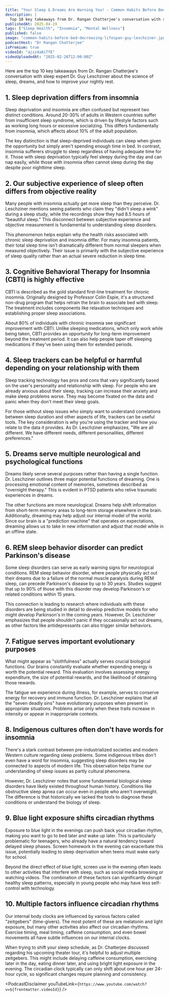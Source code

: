 ```yaml
---
title: "Your Sleep & Dreams Are Warning You! - Common Habits Before Bed Decreasing Lifespan | Guy Leschziner"
description: |
  Top 10 key takeaways from Dr. Rangan Chatterjee's conversation with sleep expert Dr. Guy Leschziner about the science of sleep, dreams, and how to improve your nightly rest.
publishedAt: 2025-04-19
tags: ["Sleep Health", "Insomnia", "Mental Wellness"]
published: false
image: "common-habits-before-bed-decreasing-lifespan-guy-leschziner.jpg"
podcastHost: "Dr Rangan Chatterjee"
isPremium: true
videoId: "ajzz4a8iTfE"
videoUploadedAt: "2025-02-26T12:00:00Z"
---
```



<PodcastSummaryPageLayout frontmatter={frontmatter}>
Here are the top 10 key takeaways from Dr. Rangan Chatterjee's conversation with sleep expert Dr. Guy Leschziner about the science of sleep, dreams, and how to improve your nightly rest.

## 1. Sleep deprivation differs from insomnia

Sleep deprivation and insomnia are often confused but represent two distinct conditions. Around 20-30% of adults in Western countries suffer from insufficient sleep syndrome, which is driven by lifestyle factors such as working long hours or excessive socializing. This differs fundamentally from insomnia, which affects about 10% of the adult population.

The key distinction is that sleep-deprived individuals can sleep when given the opportunity but simply aren't spending enough time in bed. In contrast, insomnia sufferers struggle to sleep regardless of having adequate time for it. Those with sleep deprivation typically feel sleepy during the day and can nap easily, while those with insomnia often cannot sleep during the day despite poor nighttime sleep.

## 2. Our subjective experience of sleep often differs from objective reality

Many people with insomnia actually get more sleep than they perceive. Dr. Leschziner mentions seeing patients who claim they "didn't sleep a wink" during a sleep study, while the recordings show they had 8.5 hours of "beautiful sleep." This disconnect between subjective experience and objective measurement is fundamental to understanding sleep disorders.

This phenomenon helps explain why the health risks associated with chronic sleep deprivation and insomnia differ. For many insomnia patients, their total sleep time isn't dramatically different from normal sleepers when measured objectively. Their issue is primarily with the subjective experience of sleep quality rather than an actual severe reduction in sleep time.

## 3. Cognitive Behavioral Therapy for Insomnia (CBTI) is highly effective

CBTI is described as the gold standard first-line treatment for chronic insomnia. Originally designed by Professor Colin Espie, it's a structured non-drug program that helps retrain the brain to associate bed with sleep. The treatment includes components like relaxation techniques and establishing proper sleep associations.

About 80% of individuals with chronic insomnia see significant improvement with CBTI. Unlike sleeping medications, which only work while being taken, CBTI provides an opportunity for long-term improvement beyond the treatment period. It can also help people taper off sleeping medications if they've been using them for extended periods.

## 4. Sleep trackers can be helpful or harmful depending on your relationship with them

Sleep tracking technology has pros and cons that vary significantly based on the user's personality and relationship with sleep. For people who are already anxious about their sleep, tracking can increase their anxiety and make sleep problems worse. They may become fixated on the data and panic when they don't meet their sleep goals.

For those without sleep issues who simply want to understand correlations between sleep duration and other aspects of life, trackers can be useful tools. The key consideration is why you're using the tracker and how you relate to the data it provides. As Dr. Leschziner emphasizes, "We are all different. We have different needs, different personalities, different preferences."

## 5. Dreams serve multiple neurological and psychological functions

Dreams likely serve several purposes rather than having a single function. Dr. Leschziner outlines three major potential functions of dreaming. One is processing emotional content of memories, sometimes described as "overnight therapy." This is evident in PTSD patients who relive traumatic experiences in dreams.

The other functions are more neurological. Dreams help shift information from short-term memory areas to long-term storage elsewhere in the brain. Additionally, dreaming may help adjust our internal model of the world. Since our brain is a "prediction machine" that operates on expectations, dreaming allows us to take in new information and adjust that model while in an offline state.

## 6. REM sleep behavior disorder can predict Parkinson's disease

Some sleep disorders can serve as early warning signs for neurological conditions. REM sleep behavior disorder, where people physically act out their dreams due to a failure of the normal muscle paralysis during REM sleep, can precede Parkinson's disease by up to 30 years. Studies suggest that up to 90% of those with this disorder may develop Parkinson's or related conditions within 15 years.

This connection is leading to research where individuals with these disorders are being studied in detail to develop predictive models for who might develop Parkinson's in the coming years. However, Dr. Leschziner emphasizes that people shouldn't panic if they occasionally act out dreams, as other factors like antidepressants can also trigger similar behaviors.

## 7. Fatigue serves important evolutionary purposes

What might appear as "slothfulness" actually serves crucial biological functions. Our brains constantly evaluate whether expending energy is worth the potential reward. This evaluation involves assessing energy expenditure, the size of potential rewards, and the likelihood of obtaining those rewards.

The fatigue we experience during illness, for example, serves to conserve energy for recovery and immune function. Dr. Leschziner explains that all the "seven deadly sins" have evolutionary purposes when present in appropriate situations. Problems arise only when these traits increase in intensity or appear in inappropriate contexts.

## 8. Indigenous cultures often don't have words for insomnia

There's a stark contrast between pre-industrialized societies and modern Western culture regarding sleep problems. Some indigenous tribes don't even have a word for insomnia, suggesting sleep disorders may be connected to aspects of modern life. This observation helps frame our understanding of sleep issues as partly cultural phenomena.

However, Dr. Leschziner notes that some fundamental biological sleep disorders have likely existed throughout human history. Conditions like obstructive sleep apnea can occur even in people who aren't overweight. The difference is that historically we lacked the tools to diagnose these conditions or understand the biology of sleep.

## 9. Blue light exposure shifts circadian rhythms

Exposure to blue light in the evenings can push back your circadian rhythm, making you want to go to bed later and wake up later. This is particularly problematic for teenagers, who already have a natural tendency toward delayed sleep phases. Screen homework in the evening can exacerbate this issue, potentially leading to sleep deprivation when teens must wake early for school.

Beyond the direct effect of blue light, screen use in the evening often leads to other activities that interfere with sleep, such as social media browsing or watching videos. The combination of these factors can significantly disrupt healthy sleep patterns, especially in young people who may have less self-control with technology.

## 10. Multiple factors influence circadian rhythms

Our internal body clocks are influenced by various factors called "zeitgebers" (time-givers). The most potent of these are melatonin and light exposure, but many other activities also affect our circadian rhythms. Exercise timing, meal timing, caffeine consumption, and even bowel movements all have subtle influences on our internal clocks.

When trying to shift your sleep schedule, as Dr. Chatterjee discussed regarding his upcoming theater tour, it's helpful to adjust multiple zeitgebers. This might include delaying caffeine consumption, exercising later in the day, eating dinner later, and using bright light exposure in the evening. The circadian clock typically can only shift about one hour per 24-hour cycle, so significant changes require planning and consistency.

<PodcastDisclaimer
  youTubeLink={`https://www.youtube.com/watch?v=${frontmatter.videoId}`}
/>

</PodcastSummaryPageLayout>
